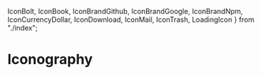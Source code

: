 
  IconBolt,
  IconBook,
  IconBrandGithub,
  IconBrandGoogle,
  IconBrandNpm,
  IconCurrencyDollar,
  IconDownload,
  IconMail,
  IconTrash,
  LoadingIcon
} from "./index";

<Meta title="Components/Icons" />

# Iconography

<IconGallery>
  <IconItem name="Google">
    <GoogleIcon className="h-5 w-5" />
  </IconItem>
  <IconItem name="Loading">
    <LoadingIcon className="h-5 w-5" />
  </IconItem>

  <IconItem name="Mail">
    <IconMail className="h-5 w-5" />
  </IconItem>
  <IconItem name="Bolt">
    <IconBolt className="h-5 w-5" />
  </IconItem>
  <IconItem name="Trash">
    <IconTrash className="h-5 w-5" />
  </IconItem>
  <IconItem name="BrandGoogle">
    <IconBrandGoogle className="h-5 w-5" />
  </IconItem>
  <IconItem name="CurrencyDollar">
    <IconCurrencyDollar className="h-5 w-5" />
  </IconItem>
  <IconItem name="Download">
    <IconDownload className="h-5 w-5" />
  </IconItem>
  <IconItem name="IconBook">
    <IconBook className="h-5 w-5" />
  </IconItem>
  <IconItem name="BrandNpm">
    <IconBrandNpm className="h-5 w-5" />
  </IconItem><IconItem name="BrandGithub">
    <IconBrandGithub className="h-5 w-5" />
  </IconItem>
</IconGallery>
